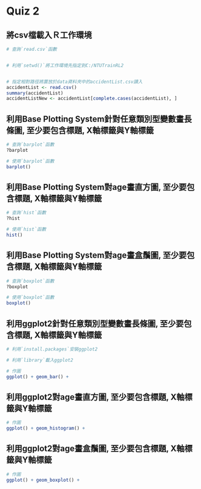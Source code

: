 # Quiz 2

## 將csv檔載入Ｒ工作環境

```r
# 查詢`read.csv`函數


# 利用`setwd()`將工作環境先指定到C:/NTUTrainRL2


# 指定相對路徑將置放於data資料夾中的accidentList.csv讀入
accidentList <- read.csv()
summary(accidentList)
accidentListNew <- accidentList[complete.cases(accidentList), ]
```

## 利用Base Plotting System針對任意類別型變數畫長條圖, 至少要包含標題, X軸標籤與Y軸標籤
```r
# 查詢`barplot`函數
?barplot

# 使用`barplot`函數
barplot()
```

## 利用Base Plotting System對age畫直方圖, 至少要包含標題, X軸標籤與Y軸標籤
```r
# 查詢`hist`函數
?hist

# 使用`hist`函數
hist()
```

## 利用Base Plotting System對age畫盒鬚圖, 至少要包含標題, X軸標籤與Y軸標籤
```r
# 查詢`boxplot`函數
?boxplot

# 使用`boxplot`函數
boxplot()
```

## 利用ggplot2針對任意類別型變數畫長條圖, 至少要包含標題, X軸標籤與Y軸標籤
```r
# 利用`install.packages`安裝ggplot2

# 利用`library`載入ggplot2

# 作圖
ggplot() + geom_bar() + 
```

## 利用ggplot2對age畫直方圖, 至少要包含標題, X軸標籤與Y軸標籤
```r
# 作圖
ggplot() + geom_histogram() + 
```

## 利用ggplot2對age畫盒鬚圖, 至少要包含標題, X軸標籤與Y軸標籤
```r
# 作圖
ggplot() + geom_boxplot() + 
```
